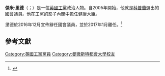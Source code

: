 {{expand|time=2015-05-19T12:52:29+00:00}}
{{Infobox officeholder
| 姓名          = 傑米·里德
| 原名          = Jamie Reed
| 性別                      = 男
| 出生日期                  = {{birth date and age|1973|8|4}}
| 出生地點                  = {{英國}}[[坎布里亞郡|坎布里亞郡]][[懷特港|懷特港]]
| 國籍                      = {{英國}}
| 政黨                      = [[工黨_(英國)|工黨]]
| 母校                      = [[曼徹斯特都會大學|曼徹斯特都會大學]]
}}
'''傑米·里德'''（{{lang-en|'''Jamie Reed'''}}；{{bd|1973年|8月4日}}）是一位[[英國|英國]][[工黨_(英國)|工黨]]政治人物。自2005年開始，他就是[[科普蘭_(英國國會選區)|科普蘭]]選出的國會議員。他在工黨的影子內閣中擔任健康大臣。

里德於2016年12月宣佈辭任國會議員，並於2017年1月離任。<ref>{{Cite news |url=http://www.bbc.com/news/uk-politics-38390152 |title=Labour MP Jamie Reed quitting Parliament |work=BBC News |date=2016-12-21 |accessdate=2017-02-24 |archive-date=2020-11-08 |archive-url=https://web.archive.org/web/20201108111729/https://www.bbc.com/news/uk-politics-38390152 |dead-url=no }}</ref>

==參考文獻==
{{Reflist}}

{{DEFAULTSORT:Reed, Jamie}}
[[Category:英國工黨黨員|Category:英國工黨黨員]]
[[Category:曼徹斯特都會大學校友|Category:曼徹斯特都會大學校友]]

{{英國政治人物小作品}}